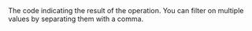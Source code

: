 <ParamField query="ResultCode" type="string" >     
The code indicating the result of the operation. You can filter on multiple values by separating them with a comma.  
</ParamField>